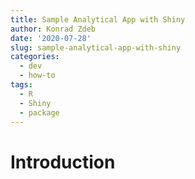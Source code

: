 ```yaml
---
title: Sample Analytical App with Shiny
author: Konrad Zdeb
date: '2020-07-28'
slug: sample-analytical-app-with-shiny
categories:
  - dev
  - how-to
tags:
  - R
  - Shiny
  - package
---
```


# Introduction

